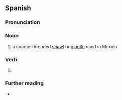 ==Spanish==

===Pronunciation===
{{es-IPA}}

===Noun===
{{es-noun|m}}

# a coarse-threaded [[shawl]] or [[mantle]] used in Mexico

===Verb===
{{head|es|verb form}}

# {{es-compound of|tap|ar|tapa|lo|mood=imperative|person=tú}}

===Further reading===
* {{R:DRAE}}